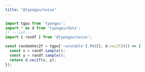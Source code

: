 ```yaml
---
title: "@typegpu/noise"
---
```


```ts twoslash
import tgpu from 'typegpu';
import * as d from 'typegpu/data';
// ---cut---
import { randf } from '@typegpu/noise';

const randomVec2f = tgpu['~unstable'].fn([], d.vec2f)(() => {
  const x = randf.sample();
  const y = randf.sample();
  return d.vec2f(x, y);
});
```